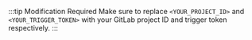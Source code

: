 :::tip Modification Required
Make sure to replace `<YOUR_PROJECT_ID>` and `<YOUR_TRIGGER_TOKEN>` with your GitLab project ID and trigger token respectively.
:::
